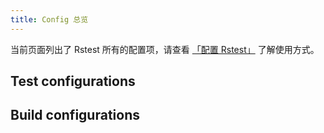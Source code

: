```yaml
---
title: Config 总览
---
```


当前页面列出了 Rstest 所有的配置项，请查看 [「配置 Rstest」](/guide/basic/configure-rstest) 了解使用方式。

## Test configurations


<TestOverview />

## Build configurations


<BuildOverview />
